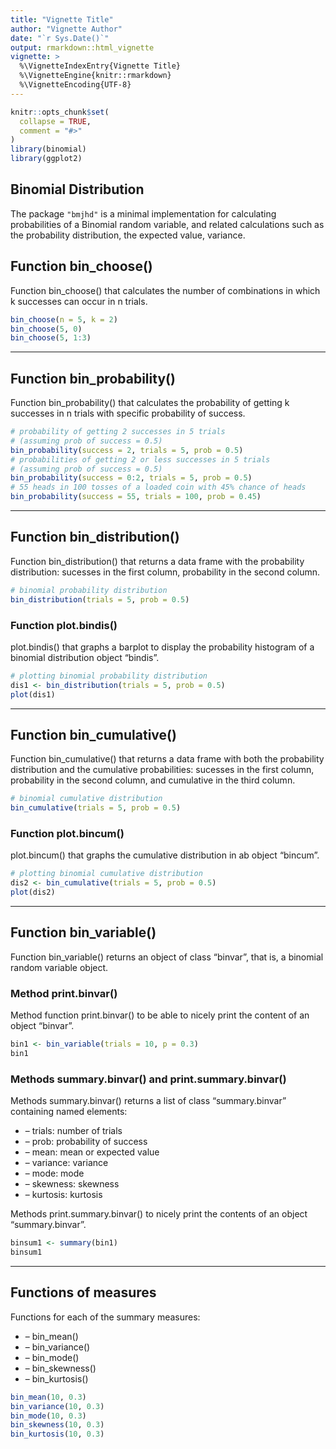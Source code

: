 ```yaml
---
title: "Vignette Title"
author: "Vignette Author"
date: "`r Sys.Date()`"
output: rmarkdown::html_vignette
vignette: >
  %\VignetteIndexEntry{Vignette Title}
  %\VignetteEngine{knitr::rmarkdown}
  %\VignetteEncoding{UTF-8}
---
```


```r
knitr::opts_chunk$set(
  collapse = TRUE,
  comment = "#>"
)
library(binomial)
library(ggplot2)
```


## Binomial Distribution

The package `"bmjhd"` is a minimal implementation for calculating probabilities of a Binomial random variable, and related calculations such as the probability distribution, the expected value, variance.

## Function bin_choose()

Function bin_choose() that calculates the number of combinations in which k successes can occur in n trials.
```r
bin_choose(n = 5, k = 2)
bin_choose(5, 0)
bin_choose(5, 1:3)
```

---

## Function bin_probability()

Function bin_probability() that calculates the probability of getting k successes in n trials with specific probability of success.

```r
# probability of getting 2 successes in 5 trials
# (assuming prob of success = 0.5)
bin_probability(success = 2, trials = 5, prob = 0.5)
# probabilities of getting 2 or less successes in 5 trials
# (assuming prob of success = 0.5)
bin_probability(success = 0:2, trials = 5, prob = 0.5)
# 55 heads in 100 tosses of a loaded coin with 45% chance of heads
bin_probability(success = 55, trials = 100, prob = 0.45)
```

---

## Function bin_distribution()

Function bin_distribution() that returns a data frame with the probability distribution: sucesses in the first column, probability in the second column.

```r
# binomial probability distribution
bin_distribution(trials = 5, prob = 0.5)
```

### Function plot.bindis()
plot.bindis() that graphs a barplot to display the probability histogram of a binomial distribution object "bindis".

```r
# plotting binomial probability distribution
dis1 <- bin_distribution(trials = 5, prob = 0.5)
plot(dis1)
```

---

## Function bin_cumulative()

Function bin_cumulative() that returns a data frame with both the probability distribution and the cumulative probabilities: sucesses in the first column, probability in the second column, and cumulative in the third column.

```r
# binomial cumulative distribution
bin_cumulative(trials = 5, prob = 0.5)
```

### Function plot.bincum()
plot.bincum() that graphs the cumulative distribution in ab object "bincum".

```r
# plotting binomial cumulative distribution
dis2 <- bin_cumulative(trials = 5, prob = 0.5)
plot(dis2)
```

---


## Function bin_variable()

Function bin_variable() returns an object of class "binvar", that is, a binomial random variable object.

### Method print.binvar()

Method function print.binvar() to be able to nicely print the content of an object "binvar".

```r
bin1 <- bin_variable(trials = 10, p = 0.3)
bin1
```


### Methods summary.binvar() and print.summary.binvar()

Methods summary.binvar() returns a list of class "summary.binvar" containing named elements:

* – trials: number of trials
* – prob: probability of success
* – mean: mean or expected value
* – variance: variance
* – mode: mode
* – skewness: skewness
* – kurtosis: kurtosis

Methods print.summary.binvar() to nicely print the contents of an object "summary.binvar".

```r
binsum1 <- summary(bin1)
binsum1
```

---

## Functions of measures

Functions for each of the summary measures:

* – bin_mean()
* – bin_variance()
* – bin_mode()
* – bin_skewness()
* – bin_kurtosis()

```r
bin_mean(10, 0.3)
bin_variance(10, 0.3)
bin_mode(10, 0.3)
bin_skewness(10, 0.3)
bin_kurtosis(10, 0.3)
```

